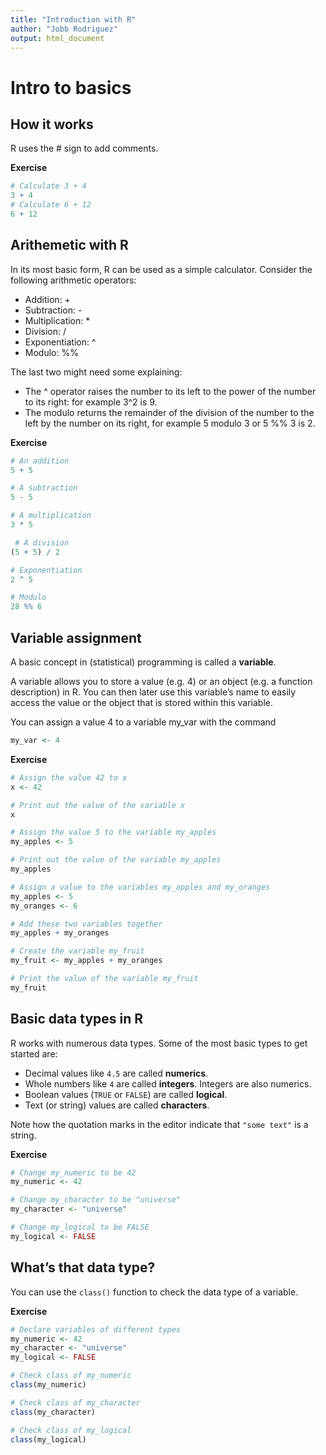 ```yaml
---
title: "Introduction with R"
author: "Jobb Rodriguez"
output: html_document
---
```

# Intro to basics

## How it works
R uses the \# sign to add comments.

**Exercise**
``` r
# Calculate 3 + 4
3 + 4
# Calculate 6 + 12
6 + 12
```

## Arithemetic with R
In its most basic form, R can be used as a simple calculator. Consider the following arithmetic operators:

* Addition: +
* Subtraction: -
* Multiplication: *
* Division: /
* Exponentiation: ^
* Modulo: %%

The last two might need some explaining:

* The ^ operator raises the number to its left to the power of the number to its right: for example 3^2 is 9.
* The modulo returns the remainder of the division of the number to the left by the number on its right, for example 5 modulo 3 or 5 %% 3 is 2.

**Exercise**
```r
# An addition
5 + 5 

# A subtraction
5 - 5 

# A multiplication
3 * 5

 # A division
(5 + 5) / 2 

# Exponentiation
2 ^ 5

# Modulo
28 %% 6
```

## Variable assignment
A basic concept in (statistical) programming is called a **variable**.

A variable allows you to store a value (e.g. 4) or an object (e.g. a function description) in R. You can then later use this variable's name to easily access the value or the object that is stored within this variable.

You can assign a value 4 to a variable my_var with the command
```r
my_var <- 4
```

**Exercise**
```r
# Assign the value 42 to x
x <- 42

# Print out the value of the variable x
x

# Assign the value 5 to the variable my_apples
my_apples <- 5

# Print out the value of the variable my_apples
my_apples

# Assign a value to the variables my_apples and my_oranges
my_apples <- 5
my_oranges <- 6

# Add these two variables together
my_apples + my_oranges

# Create the variable my_fruit
my_fruit <- my_apples + my_oranges

# Print the value of the variable my_fruit
my_fruit
```

## Basic data types in R
R works with numerous data types. Some of the most basic types to get started are:

* Decimal values like ```4.5``` are called **numerics**.
* Whole numbers like ```4``` are called **integers**. Integers are also numerics.
* Boolean values (```TRUE``` or ```FALSE```) are called **logical**.
* Text (or string) values are called **characters**.

Note how the quotation marks in the editor indicate that ```"some text"``` is a string.

**Exercise**
```r
# Change my_numeric to be 42
my_numeric <- 42

# Change my_character to be "universe"
my_character <- "universe"

# Change my_logical to be FALSE
my_logical <- FALSE
```

## What's that data type?
You can use the ```class()``` function to check the data type of a variable.

**Exercise**
```r
# Declare variables of different types
my_numeric <- 42
my_character <- "universe"
my_logical <- FALSE 

# Check class of my_numeric
class(my_numeric)

# Check class of my_character
class(my_character)

# Check class of my_logical
class(my_logical)
```